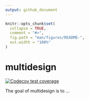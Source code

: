 ```yaml
---
output: github_document
---
```


<!-- README.md is generated from README.Rmd. Please edit that file -->

```r
knitr::opts_chunk$set(
  collapse = TRUE,
  comment = "#>",
  fig.path = "man/figures/README-",
  out.width = "100%"
)
```

# multidesign

<!-- badges: start -->
[![Codecov test coverage](https://codecov.io/gh/bbuchsbaum/multidesign/branch/master/graph/badge.svg)](https://codecov.io/gh/bbuchsbaum/multidesign?branch=master)
<!-- badges: end -->

The goal of multidesign is to ...

